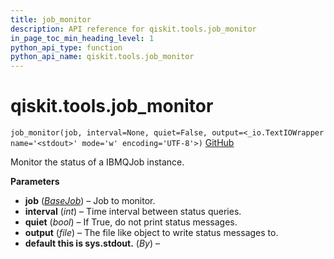 ```yaml
---
title: job_monitor
description: API reference for qiskit.tools.job_monitor
in_page_toc_min_heading_level: 1
python_api_type: function
python_api_name: qiskit.tools.job_monitor
---
```


<span id="qiskit-tools-job-monitor" />

# qiskit.tools.job\_monitor

<span id="qiskit.tools.job_monitor" />

`job_monitor(job, interval=None, quiet=False, output=<_io.TextIOWrapper name='<stdout>' mode='w' encoding='UTF-8'>)` [GitHub](https://github.com/qiskit/qiskit/tree/stable/0.16/qiskit/tools/monitor/job_monitor.py "view source code")

Monitor the status of a IBMQJob instance.

**Parameters**

*   **job** ([*BaseJob*](qiskit.providers.BaseJob "qiskit.providers.BaseJob")) – Job to monitor.
*   **interval** (*int*) – Time interval between status queries.
*   **quiet** (*bool*) – If True, do not print status messages.
*   **output** (*file*) – The file like object to write status messages to.
*   **default this is sys.stdout.** (*By*) –

